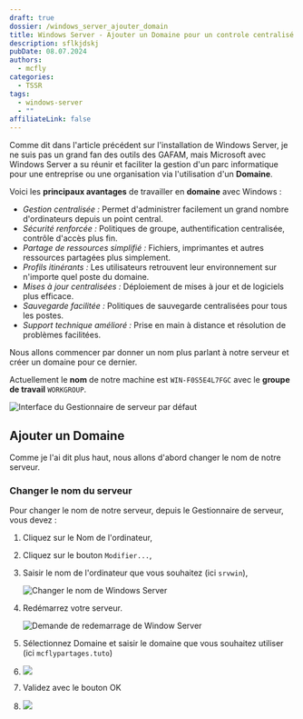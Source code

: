 ```yaml
---
draft: true
dossier: /windows_server_ajouter_domain
title: Windows Server - Ajouter un Domaine pour un controle centralisé
description: sflkjdskj
pubDate: 08.07.2024
authors:
  - mcfly
categories:
  - TSSR
tags:
  - windows-server
  - ""
affiliateLink: false
---
```

Comme dit dans l'article précédent sur l'installation de Windows Server, je ne suis pas un grand fan des outils des GAFAM, mais Microsoft avec Windows Server a su réunir et faciliter la gestion d'un parc informatique pour une entreprise ou une organisation via l'utilisation d'un **Domaine**.

Voici les **principaux avantages** de travailler en **domaine** avec Windows :

* *Gestion centralisée :* Permet d'administrer facilement un grand nombre d'ordinateurs depuis un point central.
* *Sécurité renforcée :* Politiques de groupe, authentification centralisée, contrôle d'accès plus fin.
* *Partage de ressources simplifié :* Fichiers, imprimantes et autres ressources partagées plus simplement.
* *Profils itinérants :* Les utilisateurs retrouvent leur environnement sur n'importe quel poste du domaine.
* *Mises à jour centralisées :* Déploiement de mises à jour et de logiciels plus efficace.
* *Sauvegarde facilitée :* Politiques de sauvegarde centralisées pour tous les postes.
* *Support technique amélioré :* Prise en main à distance et résolution de problèmes facilitées.

Nous allons commencer par donner un nom plus parlant à notre serveur et créer un domaine pour ce dernier. 

Actuellement le **nom** de notre machine est `WIN-F0S5E4L7FGC` avec le **groupe de travail** `WORKGROUP`.

![Interface du Gestionnaire de serveur par défaut](.img/gestionnaire_serveur_defaut.png "Interface du Gestionnaire de serveur par défaut")

## Ajouter un Domaine

Comme je l'ai dit plus haut, nous allons d'abord changer le nom de notre serveur.

### Changer le nom du serveur

Pour changer le nom de notre serveur, depuis le Gestionnaire de serveur, vous devez :

1. Cliquez sur le Nom de l'ordinateur,
2. Cliquez sur le bouton `Modifier...`,
3. Saisir le nom de l'ordinateur que vous souhaitez (ici `srvwin`),

   ![Changer le nom de Windows Server](.img/gestionnaire_serveur_changer_nome.png "Changer le nom de Windows Server")
4. Redémarrez votre serveur.

   ![Demande de redemarrage de Window Server](.img/gestionnaire_serveur_changer_nom_redemarrer.png "Demande de redemarrage de Windows Server")



1. Sélectionnez Domaine et saisir le domaine que vous souhaitez utiliser (ici `mcflypartages.tuto`)
2. ![](.img/gestionnaire_serveur_changer_nom_ajout_domaine.png)
3. Validez avec le bouton OK
4. ![](.img/gestionnaire_serveur_defaut.png)
